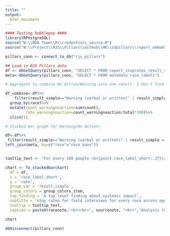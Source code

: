 ```yaml
---
title: ""
output:
  html_document
---
```

<!-- link to Google Font -->
<link href="https://fonts.googleapis.com/css2?family=Inter:wght@100;200;300;400;500;600;700;800;900&display=swap" rel="stylesheet">

```r

#### Testing bubblepop ####
library(RPostgreSQL)
source("W:\\RDA Team\\R\\credentials_source.R")
source("W:\\Project\\RJS\\Pillars\\GitHub\\HK\\sdpillars\\report_embeds\\chart_functions.R")

pillars_conn <- connect_to_db("rjs_pillars")

## Load in RJS Pillars data
df <- dbGetQuery(pillars_conn, "SELECT * FROM report_stoprates_result_race_person") 
meta<-dbGetQuery(pillars_conn, "SELECT * FROM metadata_race_labels")

# Aggregate to combine No Action/Warning into one result: I don't find that these results are as compelling we don't see as many racial disparities across rates, I think I would vote to do the stacked bar graph route

df_combine<-df%>%
    filter(result_simple=="Warning (verbal or written)" | result_simple =="No Action")%>%
  group_by(race)%>%
  mutate(count_warningnoaction=sum(count),
         rate_warningnoaction=count_warningnoaction/total*100)%>%
  slice(1)

# Stacked bar graph for Warning/No Action:

df<-df%>%
 filter(result_simple=="Warning (verbal or written)" | result_simple =="No Action")%>%
left_join(meta, by=c("race"="race_base"))


tooltip_text <- "For every 100 people <b>{point.race_label_short:.1f}</b> people in San Diego stopped for an officer-initiated stop, SDPD stopped <b>{point.rate:.1f}</b> people perceived as <b>{point.race_label_short:.1f}</b> for stops that resulted in  <b>{point.result_simple:.1f}</b>, a total of <b>{point.count:,0f}</b> people."

chart <- fx_stackedbarchart(  
  df = df,
  x = 'race_label_short',
  y = 'rate',
  group_var = 'result_simple',
  group_colors = group_colors_item,
  top_finding = 'A top level finding about systemic impact',
  subtitle = 'stop rates for field interviews for every race across age brackets',
  tooltip = tooltip_text,
  caption = paste0(racenote,"<br><br>", sourcenote, "<br>","Analysis for all officer-initiated stops.","<br>"))

```

```r
chart

```

```r


dbDisconnect(pillars_conn)


```



<script>
  widg = document.getElementsByClassName('html-widget'); //find widgets
  for (let i = 0; i < widg.length; i++) { //loop through
    document.getElementsByClassName('highchart')[i].style.width = '100%'; //adjust width
    document.getElementsByClassName('highchart')[i].style.height = '100%'; //adjust height
  }
</script>